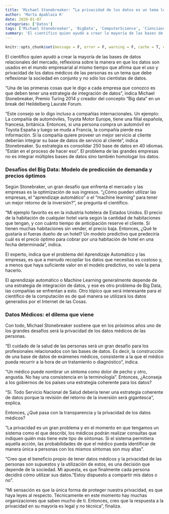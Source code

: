 ```yaml
---
title: 'Michael Stonebreaker: “La privacidad de los datos es un tema legal y no técnico”'
author: 'Marta Apablaza R'
date: 2020-01-07
categories: ['Datos']
tags: ['Michael Stonebreaker', 'BigData', 'ComputerScience', 'CienciasdelaComputación', 'Datos']
summary: 'El científico quien ayudó a crear la mayoría de las bases de datos relacionales reflexiona sobre datos y privacidad'
---
```


```r
knitr::opts_chunk$set(message = F, error = F, warning = F, cache = T, comment = NA, fig.align = "center", dpi = 100, fig.width = 6, fig.height = 5, tidy = F)
```

El científico quien ayudó a crear la mayoría de las bases de datos relacionales del mercado, reflexiona sobre la manera en que los datos son usados en el mundo empresarial al mismo tiempo que afirma que el uso y privacidad de los datos médicos de las personas es un tema que debe reflexionar la sociedad en conjunto y no sólo los cientistas de datos. 

“Una de las primeras cosas que le digo a cada empresa que conozco es que deben tener una estrategia de integración de datos”, indica Michael Stonebreaker, Premio Turing 2014 y creador del concepto “Big data” en un break del Heildelberg Laurate Forum. 

“Este consejo se lo digo incluso a compañías internacionales. Un ejemplo: La compañía de automóviles, Toyota Motor Europe, tiene una filial española, francesa, británica. Entonces, si una persona compra un automóvil en Toyota España y luego se muda a Francia, la compañía pierde esa información. Si la compañía quiere proveer un mejor servicio al cliente deberían integrar su base de datos de servicio al cliente”, indica Stonebreaker. Su estrategia es consolidar 250 base de datos en 40 idiomas. “Están en el proceso de hacer eso”. El problema de las grandes empresas no es integrar múltiples bases de datos sino también homologar los datos.

### Desafíos del Big Data: Modelo de predicción de demanda y precios óptimos

Según Stonebraker, un gran desafío que enfrenta el mercado y las empresas es la optimización de sus ingresos. “¿Cómo pueden utilizar las empresas, el “aprendizaje automático” o el “machine learning” para tener un mejor retorno de la inversión?”, se pregunta el científico. 

“Mi ejemplo favorito es en la industria hotelera de Estados Unidos. El precio de la habitación de cualquier hotel varía según la cantidad de habitaciones que tengan, y con cuánto tiempo de anticipación reserve el cliente. Si tienen muchas habitaciones sin vender, el precio baja. Entonces, ¿Qué te gustaría si fueras dueño de un hotel? Un modelo predictivo que predeciría cuál es el precio óptimo para cobrar por una habitación de hotel en una fecha determinada”, indica.

El experto, indica que el problema del Aprendizaje Automático y las empresas, es que a menudo recopilar los datos que necesitas es costoso y, a menos que haya suficiente valor en el modelo predictivo, no vale la pena hacerlo.

El aprendizaje automático o Machine Learning generalmente depende de una estrategia de integración de datos, y ese es otro problema de Big Data, las compañías se enfrentan a esto. Otro tópico que será interesante para el científico de la computación es de qué manera se utilizará los datos generados por el Internet de las Cosas. 

### Datos Médicos: el dilema que viene

Con todo, Michael Stonebreaker sostiene que en los próximos años uno de los grandes desafíos será la privacidad de los datos médicos de las personas. 

“El cuidado de la salud de las personas será un gran desafío para los profesionales relacionados con las bases de datos. Es decir, la construcción de una base de datos de exámenes médicos, consistente a la que el médico pueda recurrir a la hora de un tratamiento o diagnóstico”, indica. 

“Un médico puede nombrar un síntoma como dolor de pecho y otro, angustia. No hay una consistencia en la terminología”. 
Entonces, ¿Aconseja a los gobiernos de los países una estrategia coherente para los datos?

“Sí. Todo Servicio Nacional de Salud debería tener una estrategia coherente de datos porque la revisión del retorno de la inversión será gigantesca”, explica.

Entonces, ¿Qué pasa con la transparencia y la privacidad de los datos médicos? 

“La privacidad es un gran problema y en el momento en que tengamos un sistema como el que describí, los médicos podrán realizar consultas que indiquen quién más tiene este tipo de síntomas. Si el sistema permitiera aquella acción, las probabilidades de que el médico pueda identificar de manera única a personas con los mismos síntomas son muy altas”. 

“Creo que el beneficio propio de tener datos médicos y la privacidad de las personas son supuestos y la utilización de estos, es una decisión que depende de la sociedad. Mi apuesta, es que finalmente cada persona decidirá cómo utilizar sus datos. "Estoy dispuesto a compartir mis datos o no".

“Mi sensación es que la única forma de proteger nuestra privacidad, es que haya leyes al respecto. Técnicamente en este momento hay muchas organizaciones que saben mucho de ti. Entonces, creo que la respuesta a la privacidad en su mayoría es legal y no técnica”, finaliza.
